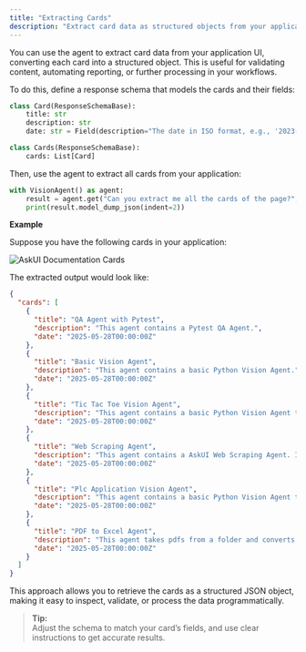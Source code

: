 ---
title: "Extracting Cards"
description: "Extract card data as structured objects from your application"
---

You can use the agent to extract card data from your application UI, converting each card into a structured object. This is useful for validating content, automating reporting, or further processing in your workflows.

To do this, define a response schema that models the cards and their fields:

```python
class Card(ResponseSchemaBase):
    title: str
    description: str
    date: str = Field(description="The date in ISO format, e.g., '2023-10-01T12:00:00Z'")

class Cards(ResponseSchemaBase):
    cards: List[Card]
```

Then, use the agent to extract all cards from your application:

```python
with VisionAgent() as agent:
    result = agent.get("Can you extract me all the cards of the page?", response_schema=Cards)
    print(result.model_dump_json(indent=2))
```

**Example**

Suppose you have the following cards in your application:

![AskUI Documentation Cards](images/card-example.png)

The extracted output would look like:

```json
{
  "cards": [
    {
      "title": "QA Agent with Pytest",
      "description": "This agent contains a Pytest QA Agent.",
      "date": "2025-05-28T00:00:00Z"
    },
    {
      "title": "Basic Vision Agent",
      "description": "This agent contains a basic Python Vision Agent.",
      "date": "2025-05-28T00:00:00Z"
    },
    {
      "title": "Tic Tac Toe Vision Agent",
      "description": "This agent contains a basic Python Vision Agent that plays Tic Tac Toe.",
      "date": "2025-05-28T00:00:00Z"
    },
    {
      "title": "Web Scraping Agent",
      "description": "This agent contains a AskUI Web Scraping Agent. It scrapes data from a website and stores it in a text file.",
      "date": "2025-05-28T00:00:00Z"
    },
    {
      "title": "Plc Application Vision Agent",
      "description": "This agent contains a basic Python Vision Agent that interacts with a PLC application.",
      "date": "2025-05-28T00:00:00Z"
    },
    {
      "title": "PDF to Excel Agent",
      "description": "This agent takes pdfs from a folder and converts them into an excel file. Extracted information can be changed in the prompt.",
      "date": "2025-05-28T00:00:00Z"
    }
  ]
}
```

This approach allows you to retrieve the cards as a structured JSON object, making it easy to inspect, validate, or process the data programmatically.

> **Tip:**  
> Adjust the schema to match your card’s fields, and use clear instructions to get accurate results.



